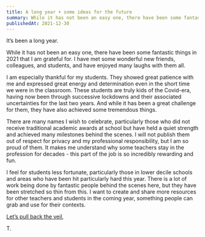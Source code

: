 ```yaml
---
title: A long year + some ideas for the future
summary: While it has not been an easy one, there have been some fantastic things in 2021 that I am grateful for.
publishedAt: 2021-12-30
---
```


It’s been a long year.

While it has not been an easy one, there have been some fantastic things in 2021 that I am grateful for. I have met some wonderful new friends, colleagues, and students, and have enjoyed many laughs with them all.

I am especially thankful for my students. They showed great patience with me and expressed great energy and determination even in the short time we were in the classroom. These students are truly kids of the Covid-era, having now been through successive lockdowns and their associated uncertainties for the last two years. And while it has been a great challenge for them, they have also achieved some tremendous things.

There are many names I wish to celebrate, particularly those who did not receive traditional academic awards at school but have held a quiet strength and achieved many milestones behind the scenes. I will not publish them out of respect for privacy and my professional responsibility, but I am so proud of them. It makes me understand why some teachers stay in the profession for decades - this part of the job is so incredibly rewarding and fun.

I feel for students less fortunate, particularly those in lower decile schools and areas who have been hit particularly hard this year. There is a lot of work being done by fantastic people behind the scenes here, but they have been stretched so thin from this. I want to create and share more resources for other teachers and students in the coming year, something people can grab and use for their contexts.

[Let’s pull back the veil](https://www.are.na/block/14085072),

T.
